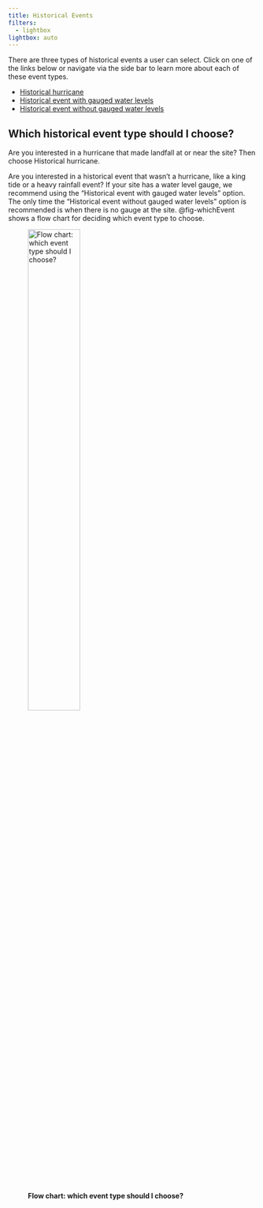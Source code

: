 ```yaml
---
title: Historical Events
filters:
  - lightbox
lightbox: auto
---
```


There are three types of historical events a user can select. Click on one of the links below or navigate via the side bar to learn more about each of these event types.

* [Historical hurricane](historic_events_hurricane.qmd)
* [Historical event with gauged water levels](historic_events_gauged.qmd)
* [Historical event without gauged water levels](historic_events_ungauged.qmd)


## Which historical event type should I choose?
Are you interested in a hurricane that made landfall at or near the site? Then choose Historical hurricane.

Are you interested in a historical event that wasn't a hurricane, like a king tide or a heavy rainfall event? If your site has a water level gauge, we recommend using the "Historical event with gauged water levels" option. The only time the "Historical event without gauged water levels" option is recommended is when there is no gauge at the site. @fig-whichEvent shows a flow chart for deciding which event type to choose.

![**Flow chart: which event type should I choose?**](../../C:/Users/rautenba/repos/FloodAdapt/docs/_static/images/whichEvent_drawIO.png){#fig-whichEvent width=50%}
